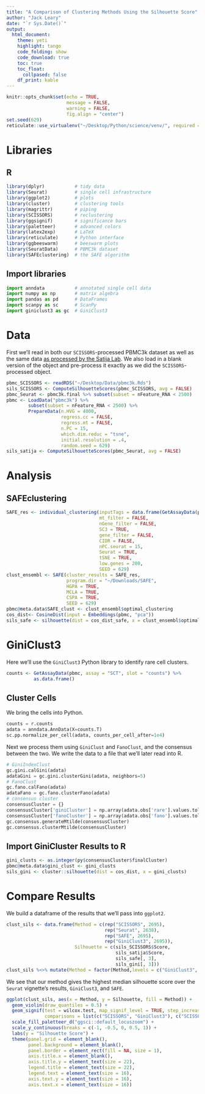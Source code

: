 ```yaml
---
title: "A Comparison of Clustering Methods Using the Silhouette Score"
author: "Jack Leary"
date: "`r Sys.Date()`"
output:
  html_document:
    theme: yeti
    highlight: tango
    code_folding: show
    code_download: true
    toc: true
    toc_float:
      collpased: false
    df_print: kable
---
```


```r
knitr::opts_chunk$set(echo = TRUE, 
                      message = FALSE, 
                      warning = FALSE, 
                      fig.align = "center")
set.seed(629)
reticulate::use_virtualenv("~/Desktop/Python/science/venv/", required = TRUE)
```

# Libraries

## R

```r
library(dplyr)           # tidy data 
library(Seurat)          # single cell infrastructure
library(ggplot2)         # plots
library(cluster)         # clustering tools
library(magrittr)        # piping
library(SCISSORS)        # reclustering  
library(ggsignif)        # significance bars
library(paletteer)       # advanced colors
library(latex2exp)       # LaTeX
library(reticulate)      # Python interface
library(ggbeeswarm)      # beeswarm plots
library(SeuratData)      # PBMC3k dataset
library(SAFEclustering)  # the SAFE algorithm
```

## Import libraries

```python
import anndata           # annotated single cell data
import numpy as np       # matrix algebra
import pandas as pd      # DataFrames
import scanpy as sc      # ScanPy
import giniclust3 as gc  # GiniClust3
```

# Data 

First we'll read in both our `SCISSORS`-processed PBMC3k dataset as well as the same data [as processed by the Satija Lab](https://satijalab.org/seurat/articles/pbmc3k_tutorial.html). We also load in a blank version of the object and pre-process it exactly as we did the `SCISSORS`-processed object. 

```r
pbmc_SCISSORS <- readRDS("~/Desktop/Data/pbmc3k.Rds")
sils_SCISSORS <- ComputeSilhouetteScores(pbmc_SCISSORS, avg = FALSE)
pbmc_Seurat <- pbmc3k.final %>% subset(subset = nFeature_RNA < 2500)
pbmc <- LoadData("pbmc3k") %>% 
        subset(subset = nFeature_RNA < 2500) %>% 
        PrepareData(n.HVG = 4000, 
                    regress.cc = FALSE, 
                    regress.mt = FALSE, 
                    n.PC = 15, 
                    which.dim.reduc = "tsne",
                    initial.resolution = .4, 
                    random.seed = 629)
sils_satija <- ComputeSilhouetteScores(pbmc_Seurat, avg = FALSE)
```

# Analysis 

## SAFEclustering

```r
SAFE_res <- individual_clustering(inputTags = data.frame(GetAssayData(pbmc, slot = "counts")), 
                                  mt_filter = FALSE, 
                                  nGene_filter = FALSE, 
                                  SC3 = TRUE, 
                                  gene_filter = FALSE, 
                                  CIDR = FALSE, 
                                  nPC.seurat = 15,
                                  Seurat = TRUE, 
                                  tSNE = TRUE, 
                                  low.genes = 200, 
                                  SEED = 629)
clust_ensembl <- SAFE(cluster_results = SAFE_res, 
                      program.dir = "~/Downloads/SAFE", 
                      HGPA = TRUE, 
                      MCLA = TRUE, 
                      CSPA = TRUE, 
                      SEED = 629)
pbmc@meta.data$SAFE_clust <- clust_ensembl$optimal_clustering
cos_dist<- CosineDist(input = Embeddings(pbmc, "pca"))
sils_safe <- silhouette(dist = cos_dist_safe, x = clust_ensembl$optimal_clustering)
```

# GiniClust3

Here we'll use the `GiniClust3` Python library to identify rare cell clusters. 

```r
counts <- GetAssayData(pbmc, assay = "SCT", slot = "counts") %>% 
          as.data.frame()
```

## Cluster Cells

We bring the cells into Python. 

```python
counts = r.counts 
adata = anndata.AnnData(X=counts.T)
sc.pp.normalize_per_cell(adata, counts_per_cell_after=1e4)
```

Next we process them using `GiniClust` and `FanoClust`, and the consensus between the two. We write the data to a file that we'll later read into R. 

```python
# GiniIndexClust
gc.gini.calGini(adata)
adataGini = gc.gini.clusterGini(adata, neighbors=5)
# FanoClust
gc.fano.calFano(adata)
adataFano = gc.fano.clusterFano(adata)
# consensus cluster
consensusCluster = {}
consensusCluster['giniCluster'] = np.array(adata.obs['rare'].values.tolist())
consensusCluster['fanoCluster'] = np.array(adata.obs['fano'].values.tolist())
gc.consensus.generateMtilde(consensusCluster)
gc.consensus.clusterMtilde(consensusCluster)
```

## Import GiniCluster Results to R 

```r
gini_clusts <- as.integer(py$consensusCluster$finalCluster)
pbmc@meta.data$gini_clust <- gini_clusts
sils_gini <- cluster::silhouette(dist = cos_dist, x = gini_clusts)
```

# Compare Results

We build a dataframe of the results that we'll pass into `ggplot2`. 

```r
clust_sils <- data.frame(Method = c(rep("SCISSORS", 2695), 
                                    rep("Seurat", 2638), 
                                    rep("SAFE", 2695), 
                                    rep("GiniClust3", 2695)), 
                         Silhouette = c(sils_SCISSORS$Score, 
                                        sils_satija$Score, 
                                        sils_safe[, 3], 
                                        sils_gini[, 3]))
clust_sils %<>% mutate(Method = factor(Method,levels = c("GiniClust3", "Seurat", "SAFE", "SCISSORS"))) 
```

We see that our method gives the highest median silhouette score over the `Seurat` vignette's results, `GiniClust3`, and `SAFE`. 

```r
ggplot(clust_sils, aes(x = Method, y = Silhouette, fill = Method)) + 
  geom_violin(draw_quantiles = 0.5) +
  geom_signif(test = wilcox.test, map_signif_level = TRUE, step_increase = .1, 
              comparisons = list(c("SCISSORS", "GiniClust3"), c("SCISSORS", "Seurat"), c("SCISSORS", "SAFE"))) + 
  scale_fill_paletteer_d("ggsci::default_locuszoom") + 
  scale_y_continuous(breaks = c(-1, -0.5, 0, 0.5, 1)) + 
  labs(y = "Silhouette Score") + 
  theme(panel.grid = element_blank(), 
        panel.background = element_blank(), 
        panel.border = element_rect(fill = NA, size = 1), 
        axis.title.x = element_blank(), 
        axis.title.y = element_text(size = 22), 
        legend.title = element_text(size = 22), 
        legend.text = element_text(size = 16), 
        axis.text.y = element_text(size = 16), 
        axis.text.x = element_text(size = 16))
```
